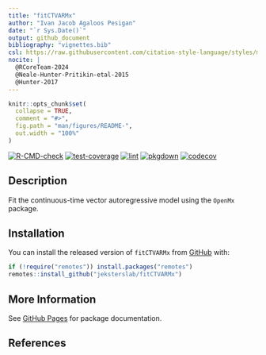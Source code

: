 ```yaml
---
title: "fitCTVARMx"
author: "Ivan Jacob Agaloos Pesigan"
date: "`r Sys.Date()`"
output: github_document
bibliography: "vignettes.bib"
csl: https://raw.githubusercontent.com/citation-style-language/styles/master/apa.csl
nocite: |
  @RCoreTeam-2024
  @Neale-Hunter-Pritikin-etal-2015
  @Hunter-2017
---
```


<!-- README.md is generated from .setup/readme/README.Rmd. Please edit that file -->

```r
knitr::opts_chunk$set(
  collapse = TRUE,
  comment = "#>",
  fig.path = "man/figures/README-",
  out.width = "100%"
)
```

<!-- badges: start -->
[![R-CMD-check](https://github.com/jeksterslab/fitCTVARMx/workflows/R-CMD-check/badge.svg)](https://github.com/jeksterslab/fitCTVARMx/actions)
[![test-coverage](https://github.com/jeksterslab/fitCTVARMx/actions/workflows/test-coverage.yml/badge.svg)](https://github.com/jeksterslab/fitCTVARMx/actions/workflows/test-coverage.yml)
[![lint](https://github.com/jeksterslab/fitCTVARMx/actions/workflows/lint.yml/badge.svg)](https://github.com/jeksterslab/fitCTVARMx/actions/workflows/lint.yml)
[![pkgdown](https://github.com/jeksterslab/fitCTVARMx/actions/workflows/pkgdown-gh-pages.yml/badge.svg)](https://github.com/jeksterslab/fitCTVARMx/actions/workflows/pkgdown-gh-pages.yml)
[![codecov](https://codecov.io/gh/jeksterslab/fitCTVARMx/branch/main/graph/badge.svg)](https://codecov.io/gh/jeksterslab/fitCTVARMx)
<!-- badges: end -->

## Description

Fit the continuous-time vector autoregressive model using the `OpenMx` package.

## Installation

You can install the released version of
`fitCTVARMx`
from
[GitHub](https://github.com/jeksterslab/fitCTVARMx) with:

```r
if (!require("remotes")) install.packages("remotes")
remotes::install_github("jeksterslab/fitCTVARMx")
```

## More Information

See
[GitHub Pages](https://jeksterslab.github.io/fitCTVARMx)
for package documentation.

## References
